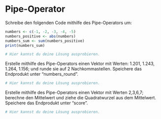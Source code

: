
# Pipe-Operator

Schreibe den folgenden Code mithilfe des Pipe-Operators um: 

```r

numbers <- c(-1, -2, -3, -4, -5)
numbers_positive <- abs(numbers)
numbers_sum <- sum(numbers_positive)
print(numbers_sum)

```


```r
# Hier kannst du deine Lösung ausprobieren.


```




Erstelle mithilfe des Pipe-Operators einen Vektor mit Werten: 1.201, 1.243, 1.264, 1.156; und runde sie auf 2 Nachkommastellen. Speichere das Endprodukt unter "numbers_round".

```r
# Hier kannst du deine Lösung ausprobieren.


```




Erstelle mithilfe des Pipe-Operators einen Vektor mit Werten 2,3,6,7; berechne den Mittelwert und ziehe die Quadratwurzel aus dem Mittelwert. Speichere das Endprodukt unter "score".

```r
# Hier kannst du deine Lösung ausprobieren.


```

